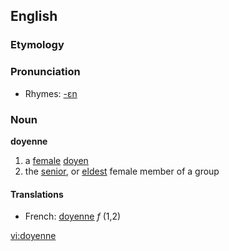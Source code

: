 ==English==
===Etymology===
{{F.}}

===Pronunciation===
*Rhymes: [[Rhymes:English:-ɛn|-ɛn]]

===Noun===
'''doyenne'''
# a [[female]] [[doyen]]
# the [[senior]], or [[eldest]] female member of a group

====Translations====
*French: [[doyenne]] ''f'' (1,2)

[[vi:doyenne]]